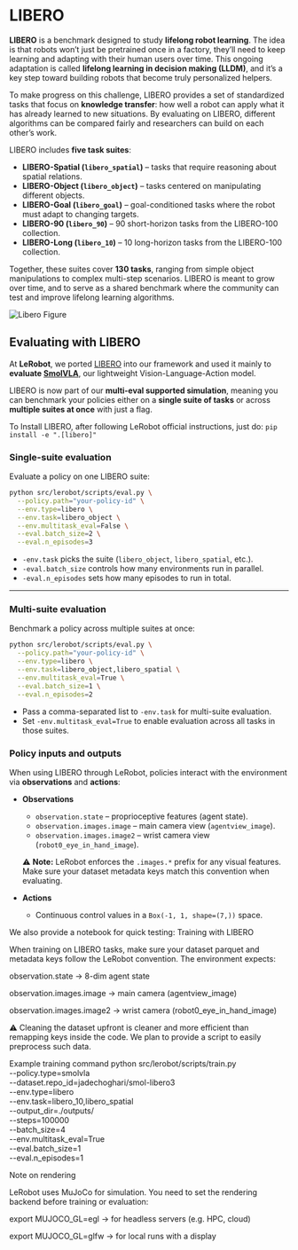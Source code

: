 # LIBERO

**LIBERO** is a benchmark designed to study **lifelong robot learning**. The idea is that robots won’t just be pretrained once in a factory, they’ll need to keep learning and adapting with their human users over time. This ongoing adaptation is called **lifelong learning in decision making (LLDM)**, and it’s a key step toward building robots that become truly personalized helpers.

To make progress on this challenge, LIBERO provides a set of standardized tasks that focus on **knowledge transfer**: how well a robot can apply what it has already learned to new situations. By evaluating on LIBERO, different algorithms can be compared fairly and researchers can build on each other’s work.

LIBERO includes **five task suites**:

- **LIBERO-Spatial (`libero_spatial`)** – tasks that require reasoning about spatial relations.
- **LIBERO-Object (`libero_object`)** – tasks centered on manipulating different objects.
- **LIBERO-Goal (`libero_goal`)** – goal-conditioned tasks where the robot must adapt to changing targets.
- **LIBERO-90 (`libero_90`)** – 90 short-horizon tasks from the LIBERO-100 collection.
- **LIBERO-Long (`libero_10`)** – 10 long-horizon tasks from the LIBERO-100 collection.

Together, these suites cover **130 tasks**, ranging from simple object manipulations to complex multi-step scenarios. LIBERO is meant to grow over time, and to serve as a shared benchmark where the community can test and improve lifelong learning algorithms.

![Libero Figure](https://libero-project.github.io/assets/img/libero/fig1.png)

## Evaluating with LIBERO

At **LeRobot**, we ported [LIBERO](https://github.com/Lifelong-Robot-Learning/LIBERO) into our framework and used it mainly to **evaluate [SmolVLA](https://huggingface.co/docs/lerobot/en/smolvla)**, our lightweight Vision-Language-Action model.

LIBERO is now part of our **multi-eval supported simulation**, meaning you can benchmark your policies either on a **single suite of tasks** or across **multiple suites at once** with just a flag.

To Install LIBERO, after following LeRobot official instructions, just do:
`pip install -e ".[libero]"`

### Single-suite evaluation

Evaluate a policy on one LIBERO suite:

```bash
python src/lerobot/scripts/eval.py \
  --policy.path="your-policy-id" \
  --env.type=libero \
  --env.task=libero_object \
  --env.multitask_eval=False \
  --eval.batch_size=2 \
  --eval.n_episodes=3
```

- `-env.task` picks the suite (`libero_object`, `libero_spatial`, etc.).
- `-eval.batch_size` controls how many environments run in parallel.
- `-eval.n_episodes` sets how many episodes to run in total.

---

### Multi-suite evaluation

Benchmark a policy across multiple suites at once:

```bash
python src/lerobot/scripts/eval.py \
  --policy.path="your-policy-id" \
  --env.type=libero \
  --env.task=libero_object,libero_spatial \
  --env.multitask_eval=True \
  --eval.batch_size=1 \
  --eval.n_episodes=2
```

- Pass a comma-separated list to `-env.task` for multi-suite evaluation.
- Set `-env.multitask_eval=True` to enable evaluation across all tasks in those suites.

### Policy inputs and outputs

When using LIBERO through LeRobot, policies interact with the environment via **observations** and **actions**:

- **Observations**
  - `observation.state` – proprioceptive features (agent state).
  - `observation.images.image` – main camera view (`agentview_image`).
  - `observation.images.image2` – wrist camera view (`robot0_eye_in_hand_image`).

  ⚠️ **Note:** LeRobot enforces the `.images.*` prefix for any visual features. Make sure your dataset metadata keys match this convention when evaluating.

- **Actions**
  - Continuous control values in a `Box(-1, 1, shape=(7,))` space.

We also provide a notebook for quick testing:
Training with LIBERO

When training on LIBERO tasks, make sure your dataset parquet and metadata keys follow the LeRobot convention.
The environment expects:

observation.state → 8-dim agent state

observation.images.image → main camera (agentview_image)

observation.images.image2 → wrist camera (robot0_eye_in_hand_image)

⚠️ Cleaning the dataset upfront is cleaner and more efficient than remapping keys inside the code. We plan to provide a script to easily preprocess such data.

Example training command
python src/lerobot/scripts/train.py \
 --policy.type=smolvla \
 --dataset.repo_id=jadechoghari/smol-libero3 \
 --env.type=libero \
 --env.task=libero_10,libero_spatial \
 --output_dir=./outputs/ \
 --steps=100000 \
 --batch_size=4 \
 --env.multitask_eval=True \
 --eval.batch_size=1 \
 --eval.n_episodes=1

Note on rendering

LeRobot uses MuJoCo for simulation. You need to set the rendering backend before training or evaluation:

export MUJOCO_GL=egl → for headless servers (e.g. HPC, cloud)

export MUJOCO_GL=glfw → for local runs with a display
